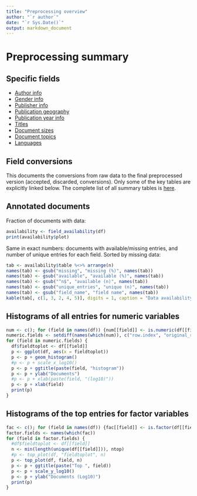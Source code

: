 ```yaml
---
title: "Preprocessing overview"
author: "`r author`"
date: "`r Sys.Date()`"
output: markdown_document
---
```


# Preprocessing summary

## Specific fields

  * [Author info](author.md)
  * [Gender info](gender.md)
  * [Publisher info](publisher.md)
  * [Publication geography](publicationplace.md)
  * [Publication year info](publicationyear.md)
  * [Titles](title.md)  
  * [Document sizes](size.md)
  * [Document topics](topic.md)
  * [Languages](language.md)

## Field conversions

This documents the conversions from raw data to the final preprocessed version (accepted, discarded, conversions). Only some of the key tables are explicitly linked below. The complete list of all summary tables is [here](output.tables/).

## Annotated documents

Fraction of documents with data:

```r
availability <- field_availability(df)
print(availability$plot)
```

Same in exact numbers: documents with available/missing entries, and number of unique entries for each field. Sorted by missing data:

```r
tab <- availability$table %<>% arrange(n)
names(tab) <- gsub("missing", "missing (%)", names(tab))
names(tab) <- gsub("available", "available (%)", names(tab))
names(tab) <- gsub("^n$", "available (n)", names(tab))
names(tab) <- gsub("unique_entries", "unique (n)", names(tab))
names(tab) <- gsub("field_name", "field name", names(tab))
kable(tab[, c(1, 3, 2, 4, 5)], digits = 1, caption = "Data availability")
```



## Histograms of all entries for numeric variables

```r
num <- c(); for (field in names(df)) {num[[field]] <- is.numeric(df[[field]])}
numeric.fields <- setdiff(names(which(num)), c("row.index", "original_row", "unity"))
for (field in numeric.fields) {
  df$fieldtoplot <- df[[field]]
  p <- ggplot(df, aes(x = fieldtoplot))
  p <- p + geom_histogram()
  #p <- p + scale_x_log10()
  p <- p + ggtitle(paste(field, "histogram"))
  p <- p + ylab("Documents")
  #p <- p + xlab(paste(field, "(log10)"))
  p <- p + xlab(field)  
  print(p)
}
```

## Histograms of the top entries for factor variables

```r
fac <- c(); for (field in names(df)) {fac[[field]] <- is.factor(df[[field]])}
factor.fields <- names(which(fac))
for (field in factor.fields) {
  #df$fieldtoplot <- df[[field]]
  n <- min(length(unique(df[[field]])), ntop)
  #p <- top_plot(df, "fieldtoplot", n)
  p <- top_plot(df, field, n)  
  p <- p + ggtitle(paste("Top ", field))
  p <- p + scale_y_log10()
  p <- p + ylab("Documents (Log10)")
  print(p)
}
```



